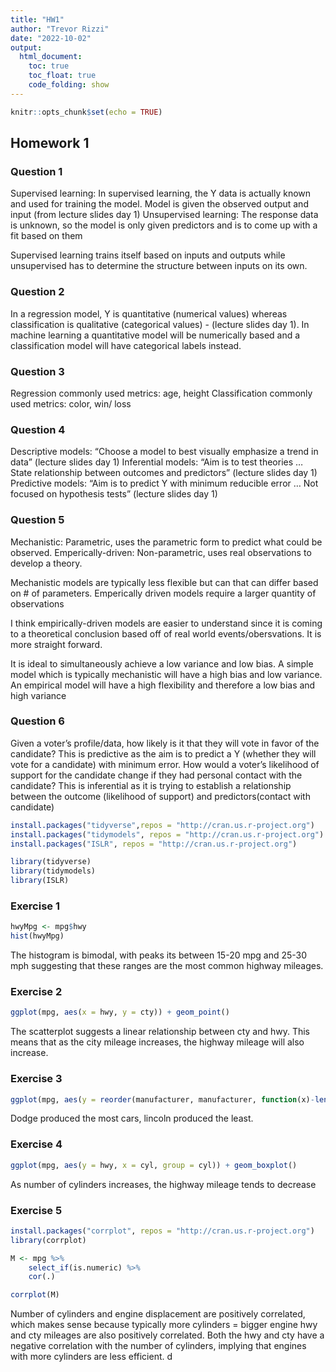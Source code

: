 ```yaml
---
title: "HW1"
author: "Trevor Rizzi"
date: "2022-10-02"
output:
  html_document:
    toc: true
    toc_float: true
    code_folding: show
---
```


```r
knitr::opts_chunk$set(echo = TRUE)
```

## Homework 1
### Question 1
Supervised learning: In supervised learning, the Y data is actually known and used for training the model.
                        Model is given the observed output and input (from lecture slides day 1)
Unsupervised learning: The response data is unknown, so the model is only given predictors and is to come up with a fit based on them

Supervised learning trains itself based on inputs and outputs while unsupervised has to determine the structure between inputs on its own.

### Question 2
In a regression model, Y is quantitative (numerical values) whereas classification is qualitative (categorical values) - (lecture slides day 1).
In machine learning a quantitative model will be numerically based and a classification model will have categorical labels instead.

### Question 3
Regression commonly used metrics: age, height
Classification commonly used metrics: color, win/ loss

### Question 4
Descriptive models: "Choose a model to best visually emphasize a trend in data" (lecture slides day 1)
Inferential models: "Aim is to test theories ... State relationship between outcomes and predictors" (lecture slides day 1)
Predictive models:  "Aim is to predict Y with minimum reducible error ... Not focused on hypothesis tests" (lecture slides day 1)

### Question 5
Mechanistic: Parametric, uses the parametric form to predict what could be observed.
Emperically-driven: Non-parametric, uses real observations to develop a theory.

Mechanistic models are typically less flexible but can that can differ based on # of parameters. Emperically driven models require a larger
quantity of observations

I think empirically-driven models are easier to understand since it is coming to a theoretical conclusion based off of real world events/obersvations. It is more straight forward.

It is ideal to simultaneously achieve a low variance and low bias. A simple model which is typically mechanistic will have a high bias and low variance. An empirical model will have a high flexibility and therefore a low bias and high variance

### Question 6
Given a voter’s profile/data, how likely is it that they will vote in favor of the candidate?
  This is predictive as the aim is to predict a Y (whether they will vote for a candidate) with minimum error.
How would a voter’s likelihood of support for the candidate change if they had personal contact with the candidate?
  This is inferential as it is trying to establish a relationship between the outcome (likelihood of support) and predictors(contact with candidate)


```r
install.packages("tidyverse",repos = "http://cran.us.r-project.org")
install.packages("tidymodels", repos = "http://cran.us.r-project.org")
install.packages("ISLR", repos = "http://cran.us.r-project.org")

library(tidyverse)
library(tidymodels)
library(ISLR)
```

### Exercise 1
```r
hwyMpg <- mpg$hwy
hist(hwyMpg)

```
The histogram is bimodal, with peaks its between 15-20 mpg and 25-30 mph suggesting that these ranges are the most common highway mileages.

### Exercise 2
```r
ggplot(mpg, aes(x = hwy, y = cty)) + geom_point()


```

The scatterplot suggests a linear relationship between cty and hwy. This means that as the city mileage increases, the highway mileage will also increase.

### Exercise 3
```r
ggplot(mpg, aes(y = reorder(manufacturer, manufacturer, function(x)-length(x)))) + geom_bar()

```
Dodge produced the most cars, lincoln produced the least.

### Exercise 4
```r
ggplot(mpg, aes(y = hwy, x = cyl, group = cyl)) + geom_boxplot()


```
As number of cylinders increases, the highway mileage tends to decrease

### Exercise 5
```r
install.packages("corrplot", repos = "http://cran.us.r-project.org")
library(corrplot)

M <- mpg %>%
    select_if(is.numeric) %>%
    cor(.)

corrplot(M)

```

Number of cylinders and engine displacement are positively correlated, which makes sense because typically more cylinders = bigger engine
hwy and cty mileages are also positively correlated. Both the hwy and cty have a negative correlation with the number of cylinders, implying that engines with more cylinders are less efficient.  d 